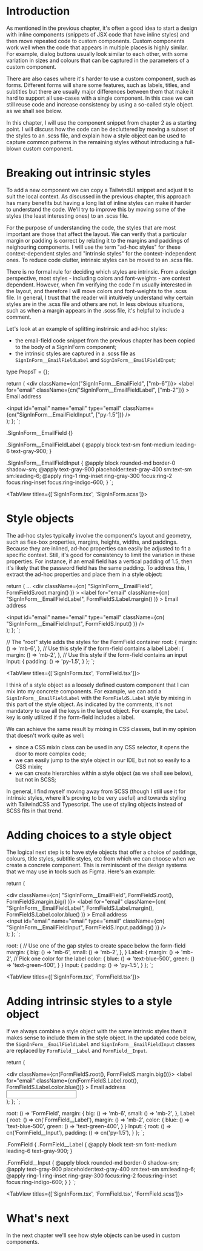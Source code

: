 # Introduction

As mentioned in the previous chapter, it's often a good idea to start a design with inline components
(snippets of JSX code that have inline styles) and then move repeated code to custom components. Custom components
work well when the code that appears in multiple places is highly similar. For example, dialog buttons usually look
similar to each other, with some variation in sizes and colours that can be captured in the parameters of a custom
component.

There are also cases where it's harder to use a custom component, such as forms. Different forms will share some features,
such as labels, titles, and subtitles but there are usually major differences between them that make it hard
to support all use-cases with a single component. In this case we can still reuse code and increase
consistency by using a so-called style object. as we shall see below.

In this chapter, I will use the component snippet from chapter 2 as a starting point. I will discuss how the
code can be decluttered by moving a subset of the styles to an .scss file, and explain how a style object
can be used to capture common patterns in the remaining styles without introducing a full-blown custom component.

# Breaking out intrinsic styles

To add a new component we can copy a TailwindUI snippet and adjust it to suit the local context. As discussed in the previous
chapter, this approach has many benefits but having a long list of inline styles can make it harder to understand the code.
We'll try to improve this by moving some of the styles (the least interesting ones) to an .scss file.

For the purpose of understanding the code, the styles that are most important are those that affect the layout.
We can verify that a particular margin or padding is correct by relating it to the margins and paddings of neighouring components.
I will use the term "ad-hoc styles" for these context-dependent styles and "intrinsic styles" for the context-independent ones.
To reduce code clutter, intrinsic styles can be moved to an .scss file.

There is no formal rule for deciding which styles are intrinsic. From a design perspective, most styles - including
colors and font-weights - are context dependent. However, when I'm verifying the code I'm usually interested in the layout, and therefore
I will move colors and font-weights to the .scss file. In general, I trust that the reader will intuitively understand why
certain styles are in the .scss file and others are not. In less obvious situations, such as when a margin appears in the .scss file,
it's helpful to include a comment.

Let's look at an example of splitting instrinsic and ad-hoc styles:

- the email-field code snippet from the previous chapter has been copied to the body of a SignInForm component;
- the intrinsic styles are captured in a .scss file as `SignInForm__EmailFieldLabel` and `SignInForm__EmailFieldInput`;


type PropsT = {};

  return (
    <div className={cn("SignInForm__EmailField", ["mb-6"])}>
      <label
        for="email"
        className={cn("SignInForm__EmailFieldLabel", ["mb-2"])}
      >
        Email address
      </label>
      <div>
        <input
          id="email" name="email" type="email"
          className={cn("SignInForm__EmailFieldInput", ["py-1.5"])}
        />
      </div>
    </div>
  );
};
`;

.SignInForm\_\_EmailField {}

.SignInForm\_\_EmailFieldLabel {
  @apply block text-sm font-medium leading-6 text-gray-900;
}

.SignInForm\_\_EmailFieldInput {
  @apply block rounded-md border-0 shadow-sm;
  @apply text-gray-900 placeholder:text-gray-400 sm:text-sm sm:leading-6;
  @apply ring-1 ring-inset ring-gray-300 focus:ring-2 focus:ring-inset focus:ring-indigo-600;
}
`;

<TabView titles={['SignInForm.tsx', 'SignInForm.scss']}>
  <CodeSnippet code={code1} />
  <CodeSnippet lang="sass" code={code2} />
</TabView>

# Style objects

The ad-hoc styles typically involve the component's layout and geometry, such as flex-box properties, margins, heights, widths, and
paddings. Because they are inlined, ad-hoc properties can easily be adjusted to fit a specific context. Still, it's good for consistency to
limit the variation in these properties. For instance, if an email field has a vertical padding of 1.5, then it's likely that the password field
has the same padding. To address this, I extract the ad-hoc properties and place them in a style object:


  return (
    ...
    <div
      className={cn(
        "SignInForm__EmailField",
        FormFieldS.root.margin()
      )}
    >
      <label
        for="email"
        className={cn(
          "SignInForm__EmailFieldLabel",
          FormFieldS.Label.margin()
        )}
      >
        Email address
      </label>
      <div>
        <input
          id="email" name="email" type="email"
          className={cn(
            "SignInForm__EmailFieldInput",
            FormFieldS.Input()
          )}
        />
      </div>
    </div>
  );
};
`;

  // The "root" style adds the styles for the FormField container
  root: {
    margin: () => 'mb-6',
  },
  // Use this style if the form-field contains a label
  Label: {
    margin: () => 'mb-2',
  },
  // Use this style if the form-field contains an input
  Input: {
    padding: () => 'py-1.5',
  }
};
`;

<TabView titles={['SignInForm.tsx', 'FormField.tsx']}>
  <CodeSnippet code={code3} />
  <CodeSnippet code={code4} />
</TabView>

I think of a style object as a loosely defined custom component that I can mix into my concrete components.
For example, we can add a `SignInForm__EmailFieldLabel` with the `FormFieldS.Label` style
by mixing in this part of the style object. As indicated by the comments, it's not mandatory to use all the keys in the layout object.
For example, the `Label` key is only utilized if the form-field includes a label.

We can achieve the same result by mixing in CSS classes, but in my opinion that doesn't work quite as well:

- since a CSS mixin class can be used in any CSS selector, it opens the door to more complex code;
- we can easily jump to the style object in our IDE, but not so easily to a CSS mixin;
- we can create hierarchies within a style object (as we shall see below), but not in SCSS;

In general, I find myself moving away from SCSS (though I still use it for intrinsic styles, where it's proving to be very useful)
and towards styling with TailwindCSS and Typescript. The use of styling objects instead of SCSS fits in that trend.

# Adding choices to a style object

The logical next step is to have style objects that offer a choice of paddings, colours, title styles,
subtitle styles, etc from which we can choose when we create a concrete component. This is reminiscent of the design systems that we may
use in tools such as Figma. Here's an example:


  return (
    <div className="SignInForm">
      <div className={cn(
        "SignInForm__EmailField",
        FormFieldS.root(),
        FormFieldS.margin.big()
      )}>
        <label
          for="email"
          className={cn(
            "SignInForm__EmailFieldLabel",
            FormFieldS.Label.margin(),
            FormFieldS.Label.color.blue()
          )}
        >
          Email address
        </label>
        <div>
          <input
            id="email" name="email" type="email"
            className={cn(
              "SignInForm__EmailFieldInput",
              FormFieldS.Input.padding()
            )}
          />
        </div>
      </div>
    </div>
  );
};
`;


  root: {
    // Use one of the gap styles to create space below the form-field
    margin: {
      big: () => 'mb-6',
      small: () => 'mb-2',
    },
  }
  Label: {
    margin: () => 'mb-2',
    // Pick one color for the label
    color: {
      blue: () => 'text-blue-500',
      green: () => 'text-green-400',
    }
  }
  Input: {
    padding: () => 'py-1.5',
  }
};
`;

<TabView titles={['SignInForm.tsx', 'FormField.tsx']}>
  <CodeSnippet code={code5} />
  <CodeSnippet code={code6} />
</TabView>

# Adding intrinsic styles to a style object

If we always combine a style object with the same intrinsic styles then it makes sense
to include them in the style object. In the updated code below, the `SignInForm__EmailFieldLabel` and
`SignInForm__EmailFieldInput` classes are replaced by `FormField__Label` and
`FormField__Input`.


  return (
    <div className="SignInForm">
      <div className={cn(FormFieldS.root(), FormFieldS.margin.big())}>
        <label
          for="email"
          className={cn(FormFieldS.Label.root(), FormFieldS.Label.color.blue())}
        >
          Email address
        </label>
        <div>
          <input
            id="email" name="email" type="email"
            className={cn(FormFieldS.Input.padding())}
          />
        </div>
      </div>
    </div>
  );
};
`;


  root: () => 'FormField',
  margin: {
    big: () => 'mb-6',
    small: () => 'mb-2',
  },
  Label: {
    root: () => cn('FormField__Label'),
    margin: () => 'mb-2',
    color: {
      blue: () => 'text-blue-500',
      green: () => 'text-green-400',
    }
  }
  Input: {
    root: () => cn('FormField__Input'),
    padding: () => cn('py-1.5'),
  }
};
`;

.FormField {
  .FormField\_\_Label {
    @apply block text-sm font-medium leading-6 text-gray-900;
  }

  .FormField\_\_Input {
    @apply block rounded-md border-0 shadow-sm;
    @apply text-gray-900 placeholder:text-gray-400 sm:text-sm sm:leading-6;
    @apply ring-1 ring-inset ring-gray-300 focus:ring-2 focus:ring-inset focus:ring-indigo-600;
  }
}
`;

<TabView titles={['SignInForm.tsx', 'FormField.tsx', 'FormField.scss']}>
  <CodeSnippet code={code7} />
  <CodeSnippet code={code8} />
  <CodeSnippet lang="sass" code={code9} />
</TabView>

# What's next

In the next chapter we'll see how style objects can be used in custom components.
